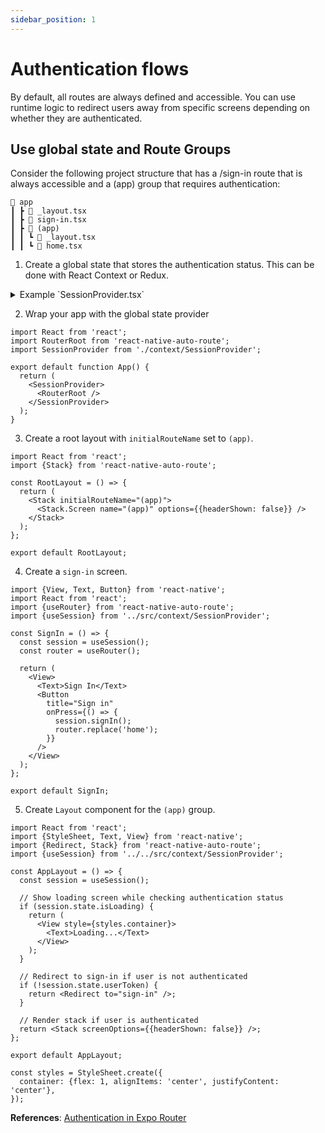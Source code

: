 ```yaml
---
sidebar_position: 1
---
```


# Authentication flows

By default, all routes are always defined and accessible. You can use runtime logic to redirect users away from specific screens depending on whether they are authenticated.

<ReactPlayer playing controls url='/react-native-auto-route/img/auth-flow.mp4' />

## Use global state and Route Groups

Consider the following project structure that has a /sign-in route that is always accessible and a (app) group that requires authentication:

```
📂 app
┃ ┣ 📜 _layout.tsx
┃ ┣ 📜 sign-in.tsx
┃ ┣ 📂 (app)
┃ ┃ ┗ 📜 _layout.tsx
┃ ┃ ┗ 📜 home.tsx
```

1. Create a global state that stores the authentication status. This can be done with React Context or Redux.

<details>
<summary>Example `SessionProvider.tsx`</summary>


```tsx title="context/SessionProvider.tsx"
import AsyncStorage from '@react-native-async-storage/async-storage';
import React, {createContext, useEffect, useMemo, useReducer} from 'react';

interface AuthState {
  isLoading: boolean;
  userToken?: string;
}

interface AuthAction {
  type: string;
  payload?: string;
}

interface AuthContextProps {
  state: AuthState;
  signIn: () => void;
  signOut: () => void;
}

const SessionContext = createContext<AuthContextProps>({
  state: {isLoading: true},
  signIn: () => {},
  signOut: () => {},
});

export const useSession = () => {
  const context = React.useContext(SessionContext);
  if (!context) {
    throw new Error('useSession must be used within a SessionProvider');
  }
  return context;
};

const authReducer = (state: AuthState, action: AuthAction) => {
  switch (action.type) {
    case 'RESTORE_TOKEN':
      return {
        ...state,
        userToken: action.payload,
        isLoading: false,
      };
    case 'SIGN_IN':
      return {
        ...state,
        userToken: action.payload,
        isLoading: false,
      };
    case 'SIGN_OUT':
      return {
        ...state,
        userToken: undefined,
        isLoading: false,
      };
    default:
      return state;
  }
};

const SessionProvider = ({children}: {children: React.ReactNode}) => {
  const [state, dispatch] = useReducer(authReducer, {
    isLoading: true,
  });

  useEffect(() => {
    AsyncStorage.getItem('token').then(token => {
      setTimeout(() => {
        dispatch({type: 'RESTORE_TOKEN', payload: token ? token : undefined});
      }, 1000);
    });
  }, []);

  const value = useMemo(
    () => ({
      state,
      signIn: () => {
        AsyncStorage.setItem('token', 'dummy-auth-token');
        dispatch({type: 'SIGN_IN', payload: 'dummy-auth-token'});
      },
      signOut: () => {
        AsyncStorage.removeItem('token');
        dispatch({type: 'SIGN_OUT'});
      },
    }),
    [state],
  );
  return (
    <SessionContext.Provider value={value}>{children}</SessionContext.Provider>
  );
};

export default SessionProvider;
```

</details>

2. Wrap your app with the global state provider

```tsx title="App.tsx"
import React from 'react';
import RouterRoot from 'react-native-auto-route';
import SessionProvider from './context/SessionProvider';

export default function App() {
  return (
    <SessionProvider>
      <RouterRoot />
    </SessionProvider>
  );
}
```

3. Create a root layout with `initialRouteName` set to `(app)`.

```tsx title="app/_layout.tsx"
import React from 'react';
import {Stack} from 'react-native-auto-route';

const RootLayout = () => {
  return (
    <Stack initialRouteName="(app)">
      <Stack.Screen name="(app)" options={{headerShown: false}} />
    </Stack>
  );
};

export default RootLayout;

```

4. Create a `sign-in` screen.

```tsx title="app/sign-in.tsx"
import {View, Text, Button} from 'react-native';
import React from 'react';
import {useRouter} from 'react-native-auto-route';
import {useSession} from '../src/context/SessionProvider';

const SignIn = () => {
  const session = useSession();
  const router = useRouter();

  return (
    <View>
      <Text>Sign In</Text>
      <Button
        title="Sign in"
        onPress={() => {
          session.signIn();
          router.replace('home');
        }}
      />
    </View>
  );
};

export default SignIn;

```

5. Create `Layout` component for the `(app)` group.

```tsx title="app/(app)/_layout.tsx"
import React from 'react';
import {StyleSheet, Text, View} from 'react-native';
import {Redirect, Stack} from 'react-native-auto-route';
import {useSession} from '../../src/context/SessionProvider';

const AppLayout = () => {
  const session = useSession();

  // Show loading screen while checking authentication status
  if (session.state.isLoading) {
    return (
      <View style={styles.container}>
        <Text>Loading...</Text>
      </View>
    );
  }

  // Redirect to sign-in if user is not authenticated
  if (!session.state.userToken) {
    return <Redirect to="sign-in" />;
  }

  // Render stack if user is authenticated
  return <Stack screenOptions={{headerShown: false}} />;
};

export default AppLayout;

const styles = StyleSheet.create({
  container: {flex: 1, alignItems: 'center', justifyContent: 'center'},
});

```

**References**: [Authentication in Expo Router](https://docs.expo.dev/router/reference/authentication/)